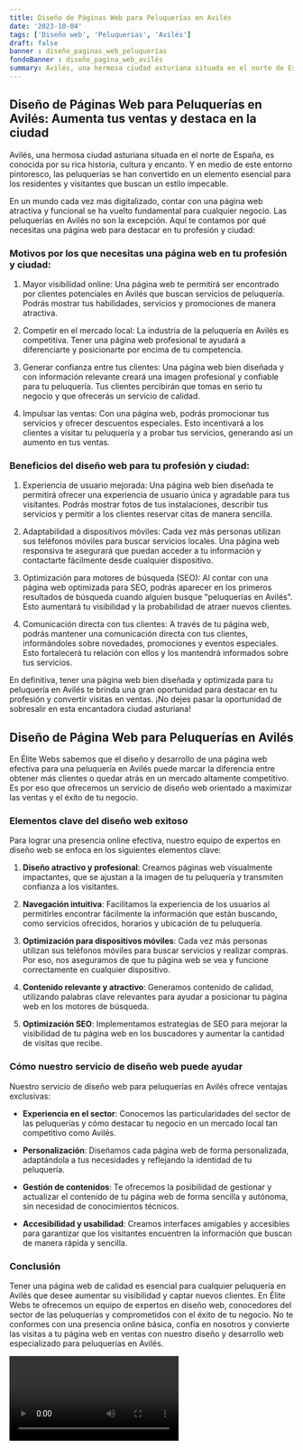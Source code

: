 ```yaml
---
title: Diseño de Páginas Web para Peluquerías en Avilés
date: '2023-10-04'
tags: ['Diseño web', 'Peluquerías', 'Avilés']
draft: false
banner : diseño_paginas_web_peluquerías
fondoBanner : diseño_pagina_web_avilés
summary: Avilés, una hermosa ciudad asturiana situada en el norte de España, es conocida por su rica historia, cultura y encanto. Y en medio de este entorno pintoresco, las peluquerías se han convertido en un elemento esencial para los residentes y visitantes que buscan un estilo impecable.
---
```


## Diseño de Páginas Web para Peluquerías en Avilés: Aumenta tus ventas y destaca en la ciudad

Avilés, una hermosa ciudad asturiana situada en el norte de España, es conocida por su rica historia, cultura y encanto. Y en medio de este entorno pintoresco, las peluquerías se han convertido en un elemento esencial para los residentes y visitantes que buscan un estilo impecable.

En un mundo cada vez más digitalizado, contar con una página web atractiva y funcional se ha vuelto fundamental para cualquier negocio. Las peluquerías en Avilés no son la excepción. Aquí te contamos por qué necesitas una página web para destacar en tu profesión y ciudad:

### Motivos por los que necesitas una página web en tu profesión y ciudad:

1. Mayor visibilidad online: Una página web te permitirá ser encontrado por clientes potenciales en Avilés que buscan servicios de peluquería. Podrás mostrar tus habilidades, servicios y promociones de manera atractiva.

2. Competir en el mercado local: La industria de la peluquería en Avilés es competitiva. Tener una página web profesional te ayudará a diferenciarte y posicionarte por encima de tu competencia.

3. Generar confianza entre tus clientes: Una página web bien diseñada y con información relevante creará una imagen profesional y confiable para tu peluquería. Tus clientes percibirán que tomas en serio tu negocio y que ofrecerás un servicio de calidad.

4. Impulsar las ventas: Con una página web, podrás promocionar tus servicios y ofrecer descuentos especiales. Esto incentivará a los clientes a visitar tu peluquería y a probar tus servicios, generando así un aumento en tus ventas.

### Beneficios del diseño web para tu profesión y ciudad:

1. Experiencia de usuario mejorada: Una página web bien diseñada te permitirá ofrecer una experiencia de usuario única y agradable para tus visitantes. Podrás mostrar fotos de tus instalaciones, describir tus servicios y permitir a los clientes reservar citas de manera sencilla.

2. Adaptabilidad a dispositivos móviles: Cada vez más personas utilizan sus teléfonos móviles para buscar servicios locales. Una página web responsiva te asegurará que puedan acceder a tu información y contactarte fácilmente desde cualquier dispositivo.

3. Optimización para motores de búsqueda (SEO): Al contar con una página web optimizada para SEO, podrás aparecer en los primeros resultados de búsqueda cuando alguien busque "peluquerías en Avilés". Esto aumentará tu visibilidad y la probabilidad de atraer nuevos clientes.

4. Comunicación directa con tus clientes: A través de tu página web, podrás mantener una comunicación directa con tus clientes, informándoles sobre novedades, promociones y eventos especiales. Esto fortalecerá tu relación con ellos y los mantendrá informados sobre tus servicios.

En definitiva, tener una página web bien diseñada y optimizada para tu peluquería en Avilés te brinda una gran oportunidad para destacar en tu profesión y convertir visitas en ventas. ¡No dejes pasar la oportunidad de sobresalir en esta encantadora ciudad asturiana!

<GifSeo />

<Cta />

## Diseño de Página Web para Peluquerías en Avilés

En Élite Webs sabemos que el diseño y desarrollo de una página web efectiva para una peluquería en Avilés puede marcar la diferencia entre obtener más clientes o quedar atrás en un mercado altamente competitivo. Es por eso que ofrecemos un servicio de diseño web orientado a maximizar las ventas y el éxito de tu negocio. 

### Elementos clave del diseño web exitoso

Para lograr una presencia online efectiva, nuestro equipo de expertos en diseño web se enfoca en los siguientes elementos clave:

1. **Diseño atractivo y profesional**: Creamos páginas web visualmente impactantes, que se ajustan a la imagen de tu peluquería y transmiten confianza a los visitantes.

2. **Navegación intuitiva**: Facilitamos la experiencia de los usuarios al permitirles encontrar fácilmente la información que están buscando, como servicios ofrecidos, horarios y ubicación de tu peluquería.

3. **Optimización para dispositivos móviles**: Cada vez más personas utilizan sus teléfonos móviles para buscar servicios y realizar compras. Por eso, nos aseguramos de que tu página web se vea y funcione correctamente en cualquier dispositivo.

4. **Contenido relevante y atractivo**: Generamos contenido de calidad, utilizando palabras clave relevantes para ayudar a posicionar tu página web en los motores de búsqueda.

5. **Optimización SEO**: Implementamos estrategias de SEO para mejorar la visibilidad de tu página web en los buscadores y aumentar la cantidad de visitas que recibe.

### Cómo nuestro servicio de diseño web puede ayudar

Nuestro servicio de diseño web para peluquerías en Avilés ofrece ventajas exclusivas:

- **Experiencia en el sector**: Conocemos las particularidades del sector de las peluquerías y cómo destacar tu negocio en un mercado local tan competitivo como Avilés.

- **Personalización**: Diseñamos cada página web de forma personalizada, adaptándola a tus necesidades y reflejando la identidad de tu peluquería.

- **Gestión de contenidos**: Te ofrecemos la posibilidad de gestionar y actualizar el contenido de tu página web de forma sencilla y autónoma, sin necesidad de conocimientos técnicos.

- **Accesibilidad y usabilidad**: Creamos interfaces amigables y accesibles para garantizar que los visitantes encuentren la información que buscan de manera rápida y sencilla.

### Conclusión

Tener una página web de calidad es esencial para cualquier peluquería en Avilés que desee aumentar su visibilidad y captar nuevos clientes. En Élite Webs te ofrecemos un equipo de expertos en diseño web, conocedores del sector de las peluquerías y comprometidos con el éxito de tu negocio. No te conformes con una presencia online básica, confía en nosotros y convierte las visitas a tu página web en ventas con nuestro diseño y desarrollo web especializado para peluquerías en Avilés.

<Video />

<CtaBot job='Peluquerías' city='Avilés'/>

<Gmaps query='Avilés+españa+maps' />